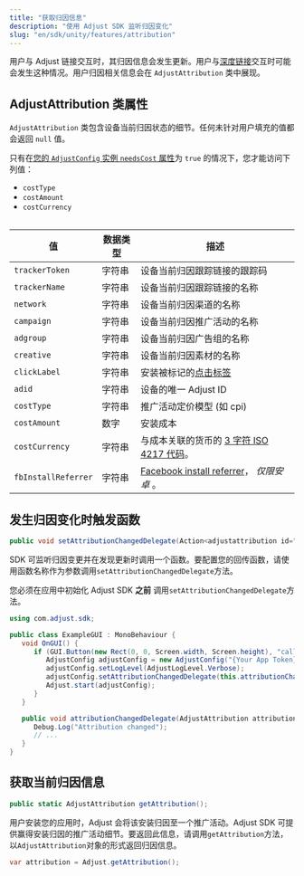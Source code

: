 ```yaml
---
title: "获取归因信息"
description: "使用 Adjust SDK 监听归因变化"
slug: "en/sdk/unity/features/attribution"
---
```

用户与 Adjust 链接交互时，其归因信息会发生更新。用户与[深度链接](https://help.adjust.com/en/article/deep-links)交互时可能会发生这种情况。用户归因相关信息会在 `AdjustAttribution` 类中展现。

AdjustAttribution 类属性
---------------------

`AdjustAttribution` 类包含设备当前归因状态的细节。任何未针对用户填充的值都会返回 `null` 值。
<callout type="note"> 

只有在[您的 `AdjustConfig` 实例 `needsCost` 属性](/en/sdk/android/configuration#enable-cost-data-sending)为 `true` 的情况下，您才能访问下列值：

* `costType`
* `costAmount`
* `costCurrency`

</Callout> <table> 

|          值          | 数据类型 |                                                  描述                                                   |
|---------------------|------|-------------------------------------------------------------------------------------------------------|
| `trackerToken`      | 字符串  | 设备当前归因跟踪链接的跟踪码                                                                                        |
| `trackerName`       | 字符串  | 设备当前归因跟踪链接的名称                                                                                         |
| `network`           | 字符串  | 设备当前归因渠道的名称                                                                                           |
| `campaign`          | 字符串  | 设备当前归因推广活动的名称                                                                                         |
| `adgroup`           | 字符串  | 设备当前归因广告组的名称                                                                                          |
| `creative`          | 字符串  | 设备当前归因素材的名称                                                                                           |
| `clickLabel`        | 字符串  | 安装被标记的[点击标签](https://help.adjust.com/en/article/user-rewards)                                         |
| `adid`              | 字符串  | 设备的唯一 Adjust ID                                                                                       |
| `costType`          | 字符串  | 推广活动定价模型 \(如 cpi\)                                                                                  |
| `costAmount`        | 数字   | 安装成本                                                                                                  |
| `costCurrency`      | 字符串  | 与成本关联的货币的 [3 字符 ISO 4217 代码](https://www.iban.com/currency-codes)。                                    |
| `fbInstallReferrer` | 字符串  | [Facebook install referrer](https://developers.facebook.com/docs/app-ads/install-referrer/)， *仅限安卓* 。 |

</Table> 

发生归因变化时触发函数
-----------

```cs
public void setAttributionChangedDelegate(Action<adjustattribution id="sl-md0000000"> attributionChangedDelegate, string sceneName = "Adjust");
```

SDK 可监听归因变更并在发现更新时调用一个函数。要配置您的回传函数，请使用函数名称作为参数调用`setAttributionChangedDelegate`方法。
<callout type="important"> 

您必须在应用中初始化 Adjust SDK **之前** 调用`setAttributionChangedDelegate`方法。
</Callout> 

```cs
using com.adjust.sdk;

public class ExampleGUI : MonoBehaviour {
   void OnGUI() {
      if (GUI.Button(new Rect(0, 0, Screen.width, Screen.height), "callback")) {
         AdjustConfig adjustConfig = new AdjustConfig("{Your App Token}", AdjustEnvironmentSandbox);
         adjustConfig.setLogLevel(AdjustLogLevel.Verbose);
         adjustConfig.setAttributionChangedDelegate(this.attributionChangedDelegate);
         Adjust.start(adjustConfig);
      }
   }

   public void attributionChangedDelegate(AdjustAttribution attribution) {
      Debug.Log("Attribution changed");
      // ...
   }
}
```

获取当前归因信息
--------

```cs
public static AdjustAttribution getAttribution();
```

用户安装您的应用时，Adjust 会将该安装归因至一个推广活动。Adjust SDK 可提供赢得安装归因的推广活动细节。要返回此信息，请调用`getAttribution`方法，以`AdjustAttribution`对象的形式返回归因信息。

```cs
var attribution = Adjust.getAttribution();
```

